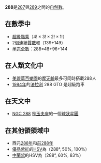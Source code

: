 {{Unreferenced|time=2020-12-17T14:50:58+00:00}}
{{noteTA|G1=Math}}
{{整数
| 质因数分解 =<math>2^5 \times 3^2</math>
| 罗马数字 = CCLXXXVIII
}}
'''288'''是[[287|287]]與[[289|289]]之間的[[自然數|自然數]]。

== 在數學中 ==
{{數字性質|use math=yes}}
*[[階乘#變化|超級階乘]]（<math>4! \times 3! \times 2! \times 1!</math>）
*2個連續[[質數|質數]]和（139+149）
*[[半完全數|半完全數]]：288=48+96+144

== 在人類文化中 ==
*[[美麗華百樂園|美麗華百樂園]]的[[摩天輪|摩天輪]]最多可同時搭載288人
*[[1984年|1984年]]的[[法拉利|法拉利]] 288 GTO 是超級跑車

== 在天文中 ==
*[[NGC_288|NGC 288]] 是[[玉夫座|玉夫座]]的一個[[球狀星團|球狀星團]]

== 在其他領領域中 ==
*西元[[288年|288年]]和[[前288年|前288年]]
*[[優品紫紅|優品紫紅]]的[[HSV色彩屬性模式|HSV]]為（288°, 50%, 100%）
*[[中蘭紫|中蘭紫]]的HSV為（288°, 60%, 83%）